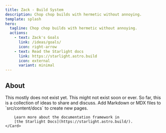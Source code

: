 ```yaml
---
title: Zack - Build System
description: Chop chop builds with hermetic without annoying.
template: splash
hero:
  tagline: Chop chop builds with hermetic without annoying.
  actions:
    - text: Zack's Goals
      link: /ideas/goals/
      icon: right-arrow
    - text: Read the Starlight docs
      link: https://starlight.astro.build
      icon: external
      variant: minimal
---
```



## About

<CardGrid>
	<Card title="Vaporware" icon="warning">
		This mostly does not exist yet. This might not exist soon or ever.
        So far, this is a collection of ideas to share and discuss.
	</Card>
	<Card title="Contribute to the docs" icon="add-document">
        Add Markdown or MDX files to `src/content/docs` to create new pages.

		Learn more about the documentation framework in
        [the Starlight Docs](https://starlight.astro.build/).
	</Card>
</CardGrid>
